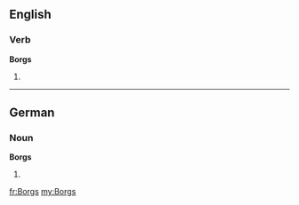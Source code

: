 ==English==

===Verb===
'''Borgs'''

# {{third-person singular of|Borg}}

----

==German==

===Noun===
'''Borgs''' {{m}}

# {{genitive of|[[Borg]]|lang=de}}

[[fr:Borgs]]
[[my:Borgs]]